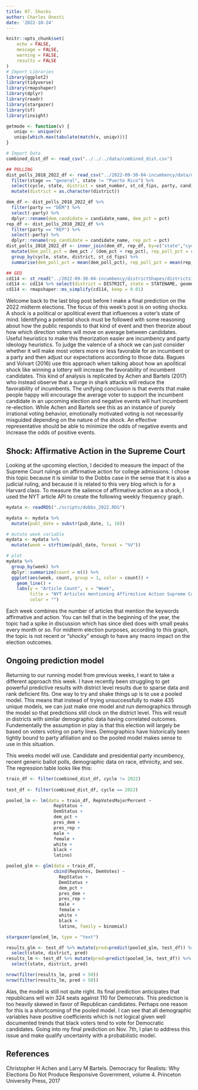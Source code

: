 ```yaml
---
title: 07. Shocks
author: Charles Onesti
date: '2022-10-24'
---
```



```r
knitr::opts_chunk$set(
	echo = FALSE,
	message = FALSE,
	warning = FALSE,
	results = FALSE
)
# Import Libraries
library(ggplot2)
library(tidyverse)
library(rmapshaper)
library(dplyr)
library(readr)
library(stargazer)
library(sf)
library(insight)

getmode <- function(v) {
   uniqv <- unique(v)
   uniqv[which.max(tabulate(match(v, uniqv)))]
}

# Import Data
combined_dist_df <- read_csv("../../../data/combined_dist.csv")

## POLLING
dist_polls_2018_2022_df <- read_csv("../2022-09-30-04-incumbency/data/dist_polls_2018-2022.csv") %>%
  filter(stage == "general", state != "Puerto Rico") %>%
  select(cycle, state, district = seat_number, st_cd_fips, party, candidate_name, pct, question_id) %>%
  mutate(district = as.character(district))

dem_df <- dist_polls_2018_2022_df %>%
  filter(party == "DEM") %>%
  select(-party) %>%
  dplyr::rename(dem_candidate = candidate_name, dem_pct = pct)
rep_df <- dist_polls_2018_2022_df %>%
  filter(party == "REP") %>%
  select(-party) %>%
  dplyr::rename(rep_candidate = candidate_name, rep_pct = pct)
dist_polls_2018_2022_df <- inner_join(dem_df, rep_df, by=c("state","cycle","district","question_id","st_cd_fips")) %>%
  mutate(dem_poll_pct = dem_pct / (dem_pct + rep_pct), rep_poll_pct = rep_pct / (dem_pct + rep_pct)) %>%
  group_by(cycle, state, district, st_cd_fips) %>%
  summarise(dem_poll_pct = mean(dem_poll_pct), rep_poll_pct = mean(rep_poll_pct), rep_candidate = getmode(rep_candidate), dem_candidate = getmode(dem_candidate))

## GEO
cd114 <- st_read("../2022-09-30-04-incumbency/districtShapes/districts114.shp")
cd114 <- cd114 %>% select(district = DISTRICT, state = STATENAME, geometry)
cd114 <- rmapshaper::ms_simplify(cd114, keep = 0.01)

```

Welcome back to the last blog post before I make a final prediction on the 2022 midterm elections.  The focus of this week's post is on voting shocks.  A shock is a political or apolitical event that influences a voter's state of mind.  Identifying a potential shock must be followed with some reasoning about how the public responds to that kind of event and then theorize about how which direction voters will move on average between candidates.  Useful heuristics to make this theorization easier are incumbency and party ideology heuristics.  To judge the valence of a shock we can just consider whether it will make most voters more or less favorable for an incumbent or a party and then adjust our expectations according to those data.  Bagues and Volvart (2016) use this approach when talking about how an apolitical shock like winning a lottery will increase the favorability of incumbent candidates. This kind of analysis is replicated by Achen and Bartels (2017) who instead observe that a surge in shark attacks will reduce the favorability of incumbents. 
The unifying conclusion is that events that make people happy will encourage the average voter to support the incumbent candidate in an upcoming election and negative events will hurt incumbent re-election.  While Achen and Bartels see this as an instance of purely irrational voting behavior, emotionally motivated voting is not necessarily misguided depending on the nature of the shock.  An effective representative should be able to minimize the odds of negative events and increase the odds of positive events.  

## Shock: Affirmative Action in the Supreme Court

Looking at the upcoming election, I decided to measure the impact of the Supreme Court rulings on affirmative action for college admissions.  I chose this topic because it is similar to the Dobbs case in the sense that it is also a judicial ruling, and because it is related to this very blog which is for a Harvard class.  To measure the salience of affirmative action as a shock, I used the NYT article API to create the following weekly frequency graph.

```r
mydata <- readRDS("./scripts/dobbs_2022.RDS")

mydata <- mydata %>% 
  mutate(publ_date = substr(pub_date, 1, 10))

# mutate week variable
mydata <- mydata %>% 
  mutate(week = strftime(publ_date, format = "%V"))

# plot
mydata %>% 
  group_by(week) %>% 
  dplyr::summarize(count = n()) %>% 
  ggplot(aes(week, count, group = 1, color = count)) +
    geom_line() +
    labs(y = "Article Count", x = "Week",
         title = "NYT Articles mentioning Affirmitive Action Supreme Court decision in 2022",
         color = "")
```

Each week combines the number of articles that mention the keywords affirmative and action.  You can tell that in the beginning of the year, the topic had a spike in discussion which has since died does with small peaks every month or so.  For midterm election purposes, according to this graph, the topic is not recent or "shocky" enough to have any macro impact on the election outcomes.

## Ongoing prediction model

Returning to our running model from previous weeks, I want to take a different approach this week.  I have recently been struggling to get powerful predictive results with district level results due to sparse data and rank deficient fits.  One way to try and shake things up is to use a pooled model.  This means that instead of trying unsuccessfully to make 435 unique models, we can just make one model and run demographics through the model so that predictions still clock on the district level.  This will result in districts with similar demographic data having correlated outcomes.  Fundementally the assumption in play is that this election will largely be based on voters voting on party lines.  Demographics have historically been tightly bound to party afiliation and so the pooled model makes sense to use in this situation.

This weeks model will use. Candidate and presidential party incumbency, recent generic ballot polls, demographic data on race, ethnicity, and sex.  The regression table looks like this:

```r

train_df <- filter(combined_dist_df, cycle != 2022)
  
test_df <- filter(combined_dist_df, cycle == 2022)

pooled_lm <- lm(data = train_df, RepVotesMajorPercent ~ 
                  RepStatus + 
                  DemStatus + 
                  dem_pct +
                  pres_dem +
                  pres_rep +
                  male +
                  female +
                  white + 
                  black + 
                  latino)

pooled_glm <- glm(data = train_df, 
                  cbind(RepVotes, DemVotes) ~ 
                    RepStatus + 
                    DemStatus + 
                    dem_pct +
                    pres_dem +
                    pres_rep +
                    male +
                    female +
                    white + 
                    black + 
                    latino, family = binomial)

stargazer(pooled_lm, type = "text")

results_glm <- test_df %>% mutate(pred=predict(pooled_glm, test_df)) %>%
  select(state, district, pred)
results_lm <- test_df %>% mutate(pred=predict(pooled_lm, test_df)) %>%
  select(state, district, pred)

nrow(filter(results_lm, pred > 50))
nrow(filter(results_lm, pred < 50))


```
Alas, the model is still not quite right.  Its final prediction anticipates that republicans will win 324 seats against 110 for Democrats.  This prediction is too heavily skewed in favor of Republican candidates.  Perhaps one reason for this is a shortcoming of the pooled model.  I can see that all demographic variables have positive coefficients which is not logical given well documented trends that black voters tend to vote for Democratic candidates.  Going into my final prediction on Nov. 7th, I plan to address this issue and make qualify uncertainty with a probabilistic model. 

## References

Christopher H Achen and Larry M Bartels. Democracy for Realists: Why Elections Do Not Produce Responsive Government, volume 4. Princeton University Press, 2017




